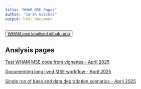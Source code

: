 ```yaml
---
title: "WHAM MSE Pages"
author: "Sarah Gaichas"
output: html_document
---
```


<button>
    <a href="https://github.com/NOAA-EDAB/WHAMmse_longlived"> WHAM mse longlived github repo </a>
</button>


<!-- ADD LINKS BELOW, note, using the RMD link syntax will open the presentation in the same tab, which is annoying. Use the html with the "_blank" to fix that behavior -->

## Analysis pages
 

<a href="https://noaa-edab.github.io/WHAMmse_longlived/GettingStarted.html" target="_blank"> Test WHAM MSE code from vignettes - April 2025 </a> 

<a href="https://noaa-edab.github.io/WHAMmse_longlived/MSEsetup.html" target="_blank"> Documenting long lived MSE workflow - April 2025 </a>

<a href="https://noaa-edab.github.io/WHAMmse_longlived/Scenarios.html" target="_blank"> Single run of base and data degradation scenarios - April 2025 </a>
